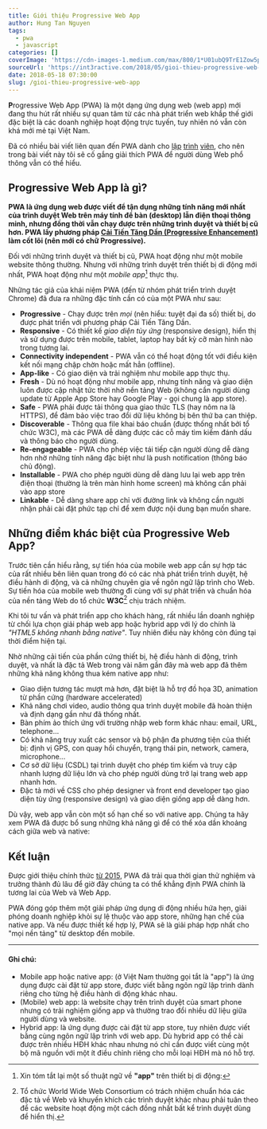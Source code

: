 ```yaml
---
title: Giới thiệu Progressive Web App
author: Hung Tan Nguyen
tags:
  - pwa
  - javascript
categories: []
coverImage: 'https://cdn-images-1.medium.com/max/800/1*U01ubQ9TrE1Zow5pkGHTfw.png'
sourceUrl: 'https://int3ractive.com/2018/05/gioi-thieu-progressive-web-app.html'
date: 2018-05-18 07:30:00
slug: /gioi-thieu-progressive-web-app
---
```


**P**rogressive Web App (PWA) là một dạng ứng dụng web (web app) mới đang thu hút rất nhiều sự quan tâm từ các nhà phát triển web khắp thế giới đặc biệt là các doanh nghiệp hoạt động trực tuyến, tuy nhiên nó vẫn còn khá mới mẻ tại Việt Nam.

Đã có nhiều bài viết liên quan đến PWA dành cho [lập](https://addyosmani.com/blog/getting-started-with-progressive-web-apps/) [trình](https://infrequently.org/2015/06/progressive-apps-escaping-tabs-without-losing-our-soul/) [viên](https://www.smashingmagazine.com/2016/08/a-beginners-guide-to-progressive-web-apps/), cho nên trong bài viết này tôi sẽ cố gắng giải thích PWA để người dùng Web phổ thông vẫn có thể hiểu.

## Progressive Web App là gì?

**PWA là ứng dụng web được viết để tận dụng những tính năng mới nhất của trình duyệt Web trên máy tính để bàn (desktop) lẫn điện thoại thông minh, nhưng đồng thời vẫn chạy được trên những trình duyệt và thiết bị cũ hơn. PWA lấy phương pháp [Cải Tiến Tăng Dần (Progressive Enhancement)](https://www.youtube.com/watch?v=5oUSzo1oRv0) làm cốt lõi (nên mới có chữ Progressive).**

Đối với những trình duyệt và thiết bị cũ, PWA hoạt động như một mobile website thông thường. Nhưng với những trình duyệt trên thiết bị di động mới nhất, PWA hoạt động như một _mobile app_[^1] thực thụ.

Những tác giả của khái niệm PWA (đến từ nhóm phát triển trình duyệt Chrome) đã đưa ra những đặc tính cần có của một PWA như sau:

- **Progressive** - Chạy được trên _mọi_ (nên hiểu: tuyệt đại đa số) thiết bị, do được phát triển với phương pháp Cải Tiến Tăng Dần.
- **Responsive** - Có thiết kế _giao diện tùy ứng_ (responsive design), hiển thị và sử dụng được trên mobile, tablet, laptop hay bất kỳ cỡ màn hình nào trong tương lai.
- **Connectivity independent** - PWA vẫn có thể hoạt động tốt với điều kiện kết nối mạng chập chờn hoặc mất hẳn (offline).
- **App-like** - Có giao diện và trải nghiệm như mobile app thực thụ.
- **Fresh** - Dù nó hoạt động như mobile app, nhưng tính năng và giao diện luôn được cập nhật tức thời nhờ nền tảng Web (không cần người dùng update từ Apple App Store hay Google Play - gọi chung là app store).
- **Safe** - PWA phải được tải thông qua giao thức TLS (hay nôm na là HTTPS), để đảm bảo việc trao đổi dữ liệu không bị bên thứ ba can thiệp.
- **Discoverable** - Thông qua file khai báo chuẩn (được thống nhất bởi tổ chức W3C), mà các PWA dễ dàng được các cỗ máy tìm kiếm đánh dấu và thông báo cho người dùng.
- **Re-engageable** - PWA cho phép việc tái tiếp cận người dùng dễ dàng hơn nhờ những tính năng đặc biệt như là push notification (thông báo chủ động).
- **Installable** - PWA cho phép người dùng dễ dàng lưu lại web app trên điện thoại (thường là trên màn hình home screen) mà không cần phải vào app store
- **Linkable** - Dễ dàng share app chỉ với đường link và không cần người nhận phải cài đặt phức tạp chỉ để xem được nội dung bạn muốn share.

## Những điểm khác biệt của Progressive Web App?

Trước tiên cần hiểu rằng, sự tiến hóa của mobile web app cần sự hợp tác của rất nhiều bên liên quan trong đó có các nhà phát triển trình duyệt, hệ điều hành di động, và cả những chuyên gia về ngôn ngữ lập trình cho Web. Sự tiến hóa của mobile web thường đi cùng với sự phát triển và chuẩn hóa của nền tảng Web do tổ chức **W3C**[^2] chịu trách nhiệm.

Khi tôi tư vấn và phát triển app cho khách hàng, rất nhiều lần doanh nghiệp từ chối lựa chọn giải pháp web app hoặc hybrid app với lý do chính là _"HTML5 không nhanh bằng native"_. Tuy nhiên điều này không còn đúng tại thời điểm hiện tại.

Nhờ những cải tiến của phần cứng thiết bị, hệ điều hành di động, trình duyệt, và nhất là đặc tả Web trong vài năm gần đây mà web app đã thêm những khả năng không thua kém native app như:

- Giao diện tương tác mượt mà hơn, đặt biệt là hỗ trợ đồ họa 3D, animation từ phần cứng (hardware accelerated)
- Khả năng chơi video, audio thông qua trình duyệt mobile đã hoàn thiện và định dạng gần như đã thống nhất.
- Bàn phím ảo thích ứng với trường nhập web form khác nhau: email, URL, telephone...
- Có khả năng truy xuất các sensor và bộ phận đa phương tiện của thiết bị: định vị GPS, con quay hồi chuyển, trạng thái pin, network, camera, microphone...
- Cơ sở dữ liệu (CSDL) tại trình duyệt cho phép tìm kiếm và truy cập nhanh lượng dữ liệu lớn và cho phép người dùng trở lại trang web app nhanh hơn.
- Đặc tả mới về CSS cho phép designer và front end developer tạo giao diện tùy ứng (responsive design) và giao diện giống app dễ dàng hơn.

Dù vậy, web app vẫn còn một số hạn chế so với native app. Chúng ta hãy xem PWA đã được bổ sung những khả năng gì để có thể xóa dần khoảng cách giữa web và native:

## Kết luận

Được giới thiệu chính thức [từ 2015](https://en.wikipedia.org/wiki/Progressive_Web_Apps), PWA đã trải qua thời gian thử nghiệm và trưởng thành đủ lâu để giờ đây chúng ta có thể khẳng định PWA chính là tương lai của Web và Web App.

PWA đóng góp thêm một giải pháp ứng dụng di động nhiều hứa hẹn, giải phóng doanh nghiệp khỏi sự lệ thuộc vào app store, những hạn chế của native app. Và nếu được thiết kế hợp lý, PWA sẽ là giải pháp hợp nhất cho "mọi nền tảng" từ desktop đến mobile.

---

#### Ghi chú:

[^1]: Xin tóm tắt lại một số thuật ngữ về **"app"** trên thiết bị di động:

- Mobile app hoặc native app: (ở Việt Nam thường gọi tắt là "app") là ứng dụng được cài đặt từ app store, được viết bằng ngôn ngữ lập trình dành riêng cho từng hệ điều hành di động khác nhau.
- (Mobile) web app: là website chạy trên trình duyệt của smart phone nhưng có trải nghiệm giống app và thường trao đổi nhiều dữ liệu giữa người dùng và website.
- Hybrid app: là ứng dụng được cài đặt từ app store, tuy nhiên được viết bằng cùng ngôn ngữ lập trình với web app. Dù hybrid app có thể cài được trên nhiều HĐH khác nhau nhưng nó chỉ cần được viết cùng một bộ mã nguồn với một ít điều chỉnh riêng cho mỗi loại HĐH mà nó hỗ trợ.

[^2]: Tổ chức World Wide Web Consortium có trách nhiệm chuẩn hóa các đặc tả về Web và khuyến khích các trình duyệt khác nhau phải tuân theo để các website hoạt động một cách đồng nhất bất kể trình duyệt dùng để hiển thị.
[^3]: URL là đường link đến một trang web bất kỳ
[^4]: Các trình duyệt phổ biến nhất bao gồm: Chrome, Firefox, Safari, MS Edge, Opera, Samsung Internet, UC Browser. Tại Việt Nam, trình duyệt phổ biến thứ 2 sau Chrome là CocCoc. Tuy nhiên CocCoc cũng là một trình duyệt biến thể từ mã nguồn mở của Chrome nên những tính năng của PWA cũng sẽ được hỗ trợ.
[^5]: Người dùng sẽ vẫn nhận được push notification cho dù họ không lưu app về home screen chỉ cần họ đã bấm đồng ý nhận push notification. Việc yêu cầu gửi push notification cần thận trọng và chỉ thực hiện khi người dùng đã thể hiện sự quan tâm đến dịch vụ của bạn. (Nếu không khả năng người dùng từ chối nhận push notification là rất cao)
